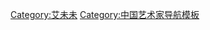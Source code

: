 {{navbox
|name = 艾未未
|title = [[艾未未]]
|state = {{{state|autocollapse}}}
|listclass = hlist
|group1 = 作品
|list1 = 
* {{le|十二生肖獸首銅像|Circle of Animals/Zodiac Heads}}
* {{le|中国地图|Map of China}}
* [[爱神进行时]]
* [[人流_(紀錄片)|人流]]
* [[金華建築藝術公園]]
* [[艾青文化公园]]
|group2 = 相关
|list2 =
* {{le|艾未未：假案真办|Ai Weiwei: The Fake Case}}
* [[艾未未：道歉你妹]]
* {{le|释放艾未未街头艺术活动|Free Ai Weiwei street art campaign}}
* [[草场地]]
* [[艾未未星]]
}}
<noinclude>
{{collapsible option}}
{{DEFAULTSORT:Weiwei, Ai}}
[[Category:艾未未]]
[[Category:中国艺术家导航模板]]
</noinclude>